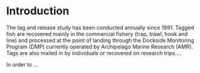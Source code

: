 # Introduction

The tag and release study has been conducted annually since 1991.  Tagged fish are recovered mainly in the commercial fishery (trap, trawl, hook and line) and processed at the point of landing through the Dockside Monitoring Program (DMP) currently operated by Archipelago Marine Research (AMR).  Tags are also mailed in by individuals or recovered on research trips.... 

In order to ...

